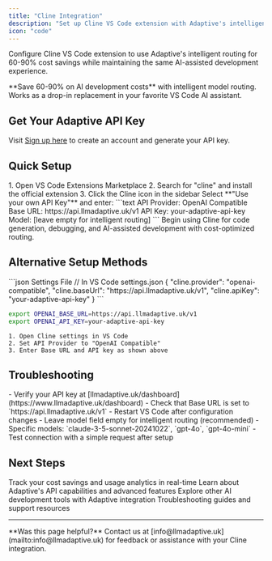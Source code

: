 ```yaml
---
title: "Cline Integration"
description: "Set up Cline VS Code extension with Adaptive's intelligent LLM routing for 60-90% cost savings"
icon: "code"
---
```


Configure Cline VS Code extension to use Adaptive's intelligent routing for 60-90% cost savings while maintaining the same AI-assisted development experience.

<Tip>
**Save 60-90% on AI development costs** with intelligent model routing. Works as a drop-in replacement in your favorite VS Code AI assistant.
</Tip>

## Get Your Adaptive API Key

Visit [Sign up here](https://www.llmadaptive.uk/sign-up?redirect_url=/api-platform/orgs) to create an account and generate your API key.

## Quick Setup

<Steps>
  <Step title="Install Cline Extension" icon="download">
    1. Open VS Code Extensions Marketplace
    2. Search for "cline" and install the official extension
    3. Click the Cline icon in the sidebar
  </Step>
  <Step title="Configure API Settings" icon="gear">
    Select **"Use your own API Key"** and enter:
    ```text
    API Provider: OpenAI Compatible
    Base URL: https://api.llmadaptive.uk/v1
    API Key: your-adaptive-api-key
    Model: [leave empty for intelligent routing]
    ```
  </Step>
  <Step title="Start Coding" icon="play">
    Begin using Cline for code generation, debugging, and AI-assisted development with cost-optimized routing.
  </Step>
</Steps>

## Alternative Setup Methods

<CodeGroup>
```json Settings File
// In VS Code settings.json
{
  "cline.provider": "openai-compatible",
  "cline.baseUrl": "https://api.llmadaptive.uk/v1",
  "cline.apiKey": "your-adaptive-api-key"
}
```

```bash Environment Variables
export OPENAI_BASE_URL=https://api.llmadaptive.uk/v1
export OPENAI_API_KEY=your-adaptive-api-key
```

```text Manual Configuration
1. Open Cline settings in VS Code
2. Set API Provider to "OpenAI Compatible"
3. Enter Base URL and API key as shown above
```
</CodeGroup>

## Troubleshooting

<AccordionGroup>
<Accordion title="Connection Issues" icon="wifi-off">
- Verify your API key at [llmadaptive.uk/dashboard](https://www.llmadaptive.uk/dashboard)
- Check that Base URL is set to `https://api.llmadaptive.uk/v1`
- Restart VS Code after configuration changes
</Accordion>

<Accordion title="Model Selection" icon="robot">
- Leave model field empty for intelligent routing (recommended)
- Specific models: `claude-3-5-sonnet-20241022`, `gpt-4o`, `gpt-4o-mini`
- Test connection with a simple request after setup
</Accordion>
</AccordionGroup>

## Next Steps

<CardGroup cols={2}>
  <Card
    title="Monitor Usage & Savings"
    href="https://www.llmadaptive.uk/dashboard"
    icon="chart-line"
    cta="View Dashboard"
  >
    Track your cost savings and usage analytics in real-time
  </Card>
  <Card
    title="API Documentation"
    href="/api-reference/chat-completions"
    icon="book"
    cta="View API Docs"
  >
    Learn about Adaptive's API capabilities and advanced features
  </Card>
  <Card
    title="VS Code Extensions"
    href="/developer-tools/claude-code"
    icon="code"
    cta="More Tools"
  >
    Explore other AI development tools with Adaptive integration
  </Card>
  <Card
    title="Get Support"
    href="/troubleshooting"
    icon="life-ring"
    cta="Get Help"
  >
    Troubleshooting guides and support resources
  </Card>
</CardGroup>

---

<Note>
**Was this page helpful?** Contact us at [info@llmadaptive.uk](mailto:info@llmadaptive.uk) for feedback or assistance with your Cline integration.
</Note>